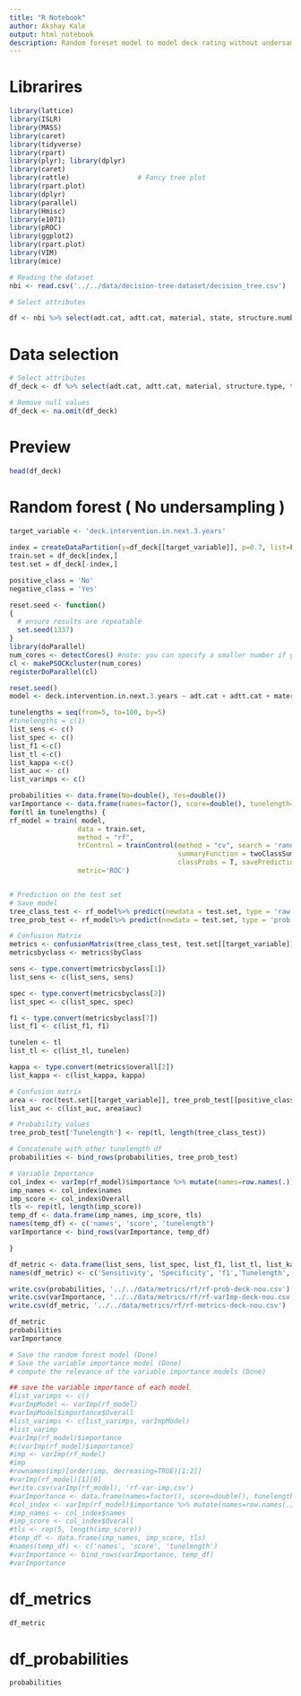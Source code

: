 ```yaml
---
title: "R Notebook"
author: Akshay Kale
output: html_notebook
description: Random foreset model to model deck rating without undersampling
---
```


# Librarires
```r
library(lattice)
library(ISLR)
library(MASS)
library(caret)
library(tidyverse)
library(rpart)
library(plyr); library(dplyr)
library(caret)
library(rattle)                 # Fancy tree plot
library(rpart.plot) 
library(dplyr)
library(parallel)
library(Hmisc)
library(e1071)
library(pROC)
library(ggplot2)
library(rpart.plot)
library(VIM)
library(mice)

# Reading the dataset
nbi <- read.csv('../../data/decision-tree-dataset/decision_tree.csv')

# Select attributes
```


```r
df <- nbi %>% select(adt.cat, adtt.cat, material, state, structure.number, structure.type, type.of.wearing.surface, current.deck, current.substructure, current.superstructure, total.deck.intervention, total.sub.intervention, total.super.intervention, deck.intervention.in.next.3.years, sub.intervention.in.next.3.years, super.intervention.in.next.3.years, precipitation, snowfall, freezethaw, score)

```


# Data selection
```r
# Select attributes
df_deck <- df %>% select(adt.cat, adtt.cat, material, structure.type, type.of.wearing.surface, current.deck, current.substructure, current.superstructure, total.deck.intervention, total.sub.intervention, total.super.intervention,  precipitation, snowfall, freezethaw, score, deck.intervention.in.next.3.years)

# Remove null values
df_deck <- na.omit(df_deck)
```

# Preview
```r
head(df_deck)
```

# Random forest ( No undersampling )
```r
target_variable <- 'deck.intervention.in.next.3.years'
      
index = createDataPartition(y=df_deck[[target_variable]], p=0.7, list=FALSE)
train.set = df_deck[index,]
test.set = df_deck[-index,]

positive_class = 'No'
negative_class = 'Yes' 

reset.seed <- function()
{
  # ensure results are repeatable
  set.seed(1337)
}
library(doParallel)
num_cores <- detectCores() #note: you can specify a smaller number if you want
cl <- makePSOCKcluster(num_cores)
registerDoParallel(cl)

reset.seed()
model <- deck.intervention.in.next.3.years ~ adt.cat + adtt.cat + material + structure.type + type.of.wearing.surface + current.deck + current.substructure + current.superstructure + total.deck.intervention + total.sub.intervention + total.super.intervention +  precipitation + snowfall + freezethaw + score

tunelengths = seq(from=5, to=100, by=5)
#tunelengths = c(1)
list_sens <- c()
list_spec <- c()
list_f1 <-c()
list_tl <-c()
list_kappa <-c()
list_auc <- c()
list_varimps <- c()

probabilities <- data.frame(No=double(), Yes=double())
varImportance <- data.frame(names=factor(), score=double(), tunelength=double())
for(tl in tunelengths) {
rf_model = train( model,
                 data = train.set,
                 method = "rf",
                 trControl = trainControl(method = "cv", search = 'random',
                                          summaryFunction = twoClassSummary,
                                          classProbs = T, savePredictions = T),  tuneLength = tl,
                 metric='ROC')


# Prediction on the test set
# Save model
tree_class_test <- rf_model%>% predict(newdata = test.set, type = 'raw')
tree_prob_test <- rf_model%>% predict(newdata = test.set, type = 'prob')

# Confusion Matrix
metrics <- confusionMatrix(tree_class_test, test.set[[target_variable]])
metricsbyclass <- metrics$byClass

sens <- type.convert(metricsbyclass[1])
list_sens <- c(list_sens, sens)

spec <- type.convert(metricsbyclass[2])
list_spec <- c(list_spec, spec)

f1 <- type.convert(metricsbyclass[7])
list_f1 <- c(list_f1, f1)

tunelen <- tl
list_tl <- c(list_tl, tunelen)

kappa <- type.convert(metrics$overall[2])
list_kappa <- c(list_kappa, kappa)

# Confusion matrix 
area <- roc(test.set[[target_variable]], tree_prob_test[[positive_class]], plot = TRUE, print.auc = TRUE, legacy.axes = TRUE)
list_auc <- c(list_auc, area$auc)

# Probability values
tree_prob_test['Tunelength'] <- rep(tl, length(tree_class_test))

# Concatenate with other tunelength df
probabilities <- bind_rows(probabilities, tree_prob_test)

# Variable Importance
col_index <- varImp(rf_model)$importance %>% mutate(names=row.names(.)) %>% arrange(-Overall)
imp_names <- col_index$names
imp_score <- col_index$Overall
tls <- rep(tl, length(imp_score))
temp_df <- data.frame(imp_names, imp_score, tls)
names(temp_df) <- c('names', 'score', 'tunelength')
varImportance <- bind_rows(varImportance, temp_df)

}

df_metric <- data.frame(list_sens, list_spec, list_f1, list_tl, list_kappa, list_auc)
names(df_metric) <- c('Sensitivity', 'Specificity', 'f1','Tunelength', 'Kappa', 'AUC')

write.csv(probabilities, '../../data/metrics/rf/rf-prob-deck-nou.csv')
write.csv(varImportance, '../../data/metrics/rf/rf-varImp-deck-nou.csv')
write.csv(df_metric, '../../data/metrics/rf/rf-metrics-deck-nou.csv')

df_metric
probabilities
varImportance

# Save the random forest model (Done)
# Save the variable importance model (Done)
# compute the relevance of the variable importance models (Done)

```

```r
## save the variable importance of each model
#list_varimps <- c()
#varImpModel <- varImp(rf_model)
#varImpModel$importance$Overall
#list_varimps <- c(list_varimps, varImpModel)
#list_varimp
#varImp(rf_model)$importance
#c(varImp(rf_model)$importance)
#imp <- varImp(rf_model)
#imp
#rownames(imp)[order(imp, decreasing=TRUE)[1:2]]
#varImp(rf_model)[1][0]
#write.csv(varImp(rf_model), 'rf-var-imp.csv')
#varImportance <- data.frame(names=factor(), score=double(), tunelength=double())
#col_index <- varImp(rf_model)$importance %>% mutate(names=row.names(.)) %>% arrange(-Overall)
#imp_names <- col_index$names
#imp_score <- col_index$Overall
#tls <- rep(5, length(imp_score))
#temp_df <- data.frame(imp_names, imp_score, tls)
#names(temp_df) <- c('names', 'score', 'tunelength')
#varImportance <- bind_rows(varImportance, temp_df)
#varImportance
```


# df_metrics 
```r
df_metric
```

# df_probabilities
```r
probabilities
```

